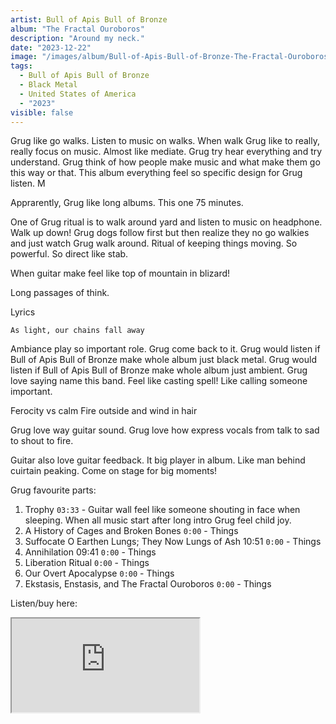 ```yaml
---
artist: Bull of Apis Bull of Bronze
album: "The Fractal Ouroboros"
description: "Around my neck."
date: "2023-12-22"
image: "/images/album/Bull-of-Apis-Bull-of-Bronze-The-Fractal-Ouroboros.jpg"
tags:
  - Bull of Apis Bull of Bronze
  - Black Metal
  - United States of America
  - "2023"
visible: false
---
```


Grug like go walks. Listen to music on walks. When walk Grug like to really, really focus on music. Almost like mediate. Grug try hear everything and try understand.
Grug think of how people make music and what make them go this way or that. This album everything feel so specific design for Grug listen. M

Apprarently, Grug like long albums. This one 75 minutes.

One of Grug ritual is to walk around yard and listen to music on headphone. Walk up down! Grug dogs follow first but then realize they no go walkies and just watch Grug walk around.
Ritual of keeping things moving. So powerful. So direct like stab.

When guitar make feel like top of mountain in blizard!

Long passages of think.

Lyrics

`As light, our chains fall away`

Ambiance play so important role. Grug come back to it. Grug would listen if Bull of Apis Bull of Bronze make whole album just black metal. Grug would listen if Bull of Apis Bull of Bronze make whole album just ambient. Grug love saying name this band. Feel like casting spell! Like calling someone important.

Ferocity vs calm Fire outside and wind in hair

Grug love way guitar sound. Grug love how express vocals from talk to sad to shout to fire.

Guitar also love guitar feedback. It big player in album. Like man behind cuirtain peaking. Come on stage for big moments!

Grug favourite parts:

1. Trophy `03:33` - Guitar wall feel like someone shouting in face when sleeping. When all music start after long intro Grug feel child joy.
1. A History of Cages and Broken Bones `0:00` - Things
1. Suffocate O Earthen Lungs; They Now Lungs of Ash 10:51 `0:00` - Things
1. Annihilation 09:41 `0:00` - Things
1. Liberation Ritual `0:00` - Things
1. Our Overt Apocalypse `0:00` - Things
1. Ekstasis, Enstasis, and The Fractal Ouroboros `0:00` - Things

Listen/buy here:

<iframe
  style={{ border: "0", width: "350px", height: "690px" }}
  src="https://bandcamp.com/EmbeddedPlayer/album=1662818832/size=large/bgcol=333333/linkcol=ffffff/transparent=true/"
  seamless>
  <a href="https://bullofapisbullofbronze.bandcamp.com/album/the-fractal-ouroboros">
    The Fractal Ouroboros by Bull of Apis Bull of Bronze
  </a>
</iframe>
